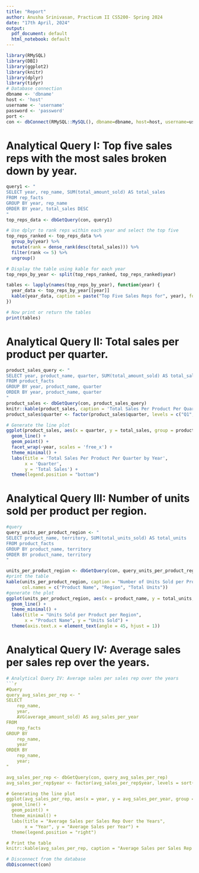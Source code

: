 ```yaml
---
title: "Report"
author: Anusha Srinivasan, Practicum II CS5200- Spring 2024
date: "17th April, 2024"
output:
  pdf_document: default
  html_notebook: default
---
```


```r
library(RMySQL)
library(DBI)
library(ggplot2)
library(knitr)
library(dplyr)
library(tidyr)
# Database connection 
dbname <- 'dbname'  
host <- 'host'
username <- 'username'  
password <- 'password'  
port <- 
con <- dbConnect(RMySQL::MySQL(), dbname=dbname, host=host, username=username, password=password, port=port)
```

# Analytical Query I: Top five sales reps with the most sales broken down by year. 
```r
query1 <- "
SELECT year, rep_name, SUM(total_amount_sold) AS total_sales
FROM rep_facts
GROUP BY year, rep_name
ORDER BY year, total_sales DESC
"
top_reps_data <- dbGetQuery(con, query1)

# Use dplyr to rank reps within each year and select the top five
top_reps_ranked <- top_reps_data %>%
  group_by(year) %>%
  mutate(rank = dense_rank(desc(total_sales))) %>%
  filter(rank <= 5) %>%
  ungroup()

# Display the table using kable for each year
top_reps_by_year <- split(top_reps_ranked, top_reps_ranked$year)

tables <- lapply(names(top_reps_by_year), function(year) {
  year_data <- top_reps_by_year[[year]]
  kable(year_data, caption = paste("Top Five Sales Reps for", year), format = "markdown")
})

# Now print or return the tables
print(tables)
```
# Analytical Query II: Total sales per product per quarter. 
```r
product_sales_query <- "
SELECT year, product_name, quarter, SUM(total_amount_sold) AS total_sales
FROM product_facts
GROUP BY year, product_name, quarter
ORDER BY year, product_name, quarter
"
product_sales <- dbGetQuery(con, product_sales_query)
knitr::kable(product_sales, caption = 'Total Sales Per Product Per Quarter by Year')
product_sales$quarter <- factor(product_sales$quarter, levels = c("Q1", "Q2", "Q3", "Q4"))

# Generate the line plot 
ggplot(product_sales, aes(x = quarter, y = total_sales, group = product_name, color = product_name)) +
  geom_line() +
  geom_point() +
  facet_wrap(~year, scales = 'free_x') + 
  theme_minimal() +
  labs(title = 'Total Sales Per Product Per Quarter by Year',
       x = 'Quarter',
       y = 'Total Sales') +
  theme(legend.position = "bottom")  

```

# Analytical Query III: Number of units sold per product per region.
```r
#query
query_units_per_product_region <- "
SELECT product_name, territory, SUM(total_units_sold) AS total_units
FROM product_facts
GROUP BY product_name, territory
ORDER BY product_name, territory
"

units_per_product_region <- dbGetQuery(con, query_units_per_product_region)
#print the table
kable(units_per_product_region, caption = "Number of Units Sold per Product per Region", 
      col.names = c("Product Name", "Region", "Total Units"))
#generate the plot
ggplot(units_per_product_region, aes(x = product_name, y = total_units, group = territory, color = territory)) +
  geom_line() +
  theme_minimal() +
  labs(title = "Units Sold per Product per Region",
       x = "Product Name", y = "Units Sold") +
  theme(axis.text.x = element_text(angle = 45, hjust = 1))
```

# Analytical Query IV: Average sales per sales rep over the years.
```r
# Analytical Query IV: Average sales per sales rep over the years
```r
#Query
query_avg_sales_per_rep <- "
SELECT 
    rep_name, 
    year, 
    AVG(average_amount_sold) AS avg_sales_per_year
FROM 
    rep_facts 
GROUP BY 
    rep_name, 
    year
ORDER BY 
    rep_name, 
    year;
"

avg_sales_per_rep <- dbGetQuery(con, query_avg_sales_per_rep)
avg_sales_per_rep$year <- factor(avg_sales_per_rep$year, levels = sort(unique(avg_sales_per_rep$year)))

# Generating the line plot
ggplot(avg_sales_per_rep, aes(x = year, y = avg_sales_per_year, group = rep_name, color = rep_name)) +
  geom_line() +
  geom_point() +
  theme_minimal() +
  labs(title = "Average Sales per Sales Rep Over the Years",
       x = "Year", y = "Average Sales per Year") +
  theme(legend.position = "right") 

# Print the table
knitr::kable(avg_sales_per_rep, caption = "Average Sales per Sales Rep Over the Years")

```



```r
# Disconnect from the database
dbDisconnect(con)
```


